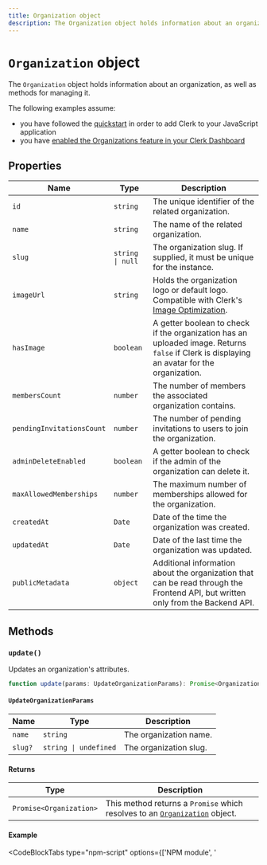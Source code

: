 ```yaml
---
title: Organization object
description: The Organization object holds information about an organization, as well as methods for managing it.
---
```


# `Organization` object

The `Organization` object holds information about an organization, as well as methods for managing it.

The following examples assume:

- you have followed the [quickstart](/docs/quickstarts/javascript) in order to add Clerk to your JavaScript application
- you have [enabled the Organizations feature in your Clerk Dashboard](/docs/organizations/overview#enable-organizations-in-your-application)

## Properties

| Name | Type | Description |
| - | - | - |
| `id` | `string` | The unique identifier of the related organization. |
| `name` | `string` | The name of the related organization. |
| `slug` | `string \| null` | The organization slug. If supplied, it must be unique for the instance. |
| `imageUrl` | `string` | Holds the organization logo or default logo. Compatible with Clerk's [Image Optimization](/docs/guides/image-optimization/imageurl-image-optimization). |
| `hasImage` | `boolean` | A getter boolean to check if the organization has an uploaded image. Returns `false` if Clerk is displaying an avatar for the organization. |
| `membersCount` | `number` | The number of members the associated organization contains. |
| `pendingInvitationsCount` | `number` | The number of pending invitations to users to join the organization. |
| `adminDeleteEnabled` | `boolean` | A getter boolean to check if the admin of the organization can delete it. |
| `maxAllowedMemberships` | `number` | The maximum number of memberships allowed for the organization. |
| `createdAt` | `Date` | Date of the time the organization was created. |
| `updatedAt` | `Date` | Date of the last time the organization was updated. |
| `publicMetadata` | `object` | Additional information about the organization that can be read through the Frontend API, but written only from the Backend API. |

## Methods

### `update()`

Updates an organization's attributes.

```typescript {{ prettier: false }}
function update(params: UpdateOrganizationParams): Promise<Organization>;
```

#### `UpdateOrganizationParams`

| Name | Type | Description |
| - | - | - |
| `name` | `string` | The organization name. |
| `slug?` | `string \| undefined` | The organization slug. |

#### Returns

| Type | Description |
| - | - |
| `Promise<Organization>` | This method returns a `Promise` which resolves to an [`Organization`](#organization) object. |

#### Example

<CodeBlockTabs type="npm-script" options={['NPM module', '<script>']}>
  ```js {{ prettier: false, filename: 'main.js', mark: [10] }}
  import { Clerk } from '@clerk/clerk-js';

  // Initialize Clerk with your Clerk publishable key
  const clerk = new Clerk('{{pub_key}}');
  await clerk.load();

  if (clerk.user) {
    // Check for an active organization
    if (clerk.organization){
      await clerk.organization.update({ name: "New Name" })
      .then((res) => console.log(res))
      .catch((error) => console.log("An error occurred:", error.errors));
    } else {
      // If there is no active organization,
      // mount Clerk's <OrganizationSwitcher />
      // to allow the user to set an organization as active
      document.getElementById("app").innerHTML = `
        <h2>Select an organization to set it as active</h2>
        <div id="org-switcher"></div>
      `;

      const orgSwitcherDiv = document.getElementById("org-switcher");

      clerk.mountOrganizationSwitcher(orgSwitcherDiv);
    }
  } else {
    document.getElementById("app").innerHTML = `
      <div id="sign-in"></div>
    `;

    const signInDiv = document.getElementById("sign-in");

    clerk.mountSignIn(signInDiv);
  }
  ```

  ```html {{ prettier: false, filename: 'index.html', mark: [19] }}
    <div id="app"></div>

    <!-- Initialize Clerk with your
    Clerk Publishable key and Frontend API URL -->
    <script
      async
      crossorigin="anonymous"
      data-clerk-publishable-key="{{pub_key}}"
      src="https://{{fapi_url}}/npm/@clerk/clerk-js@latest/dist/clerk.browser.js"
      type="text/javascript"
    ></script>

    <script>
      window.addEventListener("load", async function () {
        await Clerk.load();
        if (Clerk.user) {
          // Check for an active organization
          if (Clerk.organization){
            await Clerk.organization.update({ name: "New Name" })
              .then((res) => console.log(res))
              .catch((error) => console.log("An error occurred:", error.errors));
          } else {
            // If there is no active organization,
            // mount Clerk's <OrganizationSwitcher />
            // to allow the user to set an organization as active
            document.getElementById("app").innerHTML = `
              <h2>Select an organization to set it as active</h2>
              <div id="org-switcher"></div>
            `;

            const orgSwitcherDiv = document.getElementById("org-switcher");

            Clerk.mountOrganizationSwitcher(orgSwitcherDiv);
          }
        } else {
          document.getElementById("app").innerHTML = `
            <div id="sign-in"></div>
          `;

          const signInDiv = document.getElementById("sign-in");

          Clerk.mountSignIn(signInDiv);
        }
      });
    </script>
  ```
</CodeBlockTabs>

### `destroy()`

Deletes the organization. Only administrators can delete an organization.

Deleting an organization will also delete all memberships and invitations. **This is not reversible.**

```typescript {{ prettier: false }}
function destroy(): Promise<void>;
```

#### Returns

| Type | Description |
| - | - |
| `Promise<void>` | This method returns a `Promise` which doesn't resolve to any value. |

#### Example

<CodeBlockTabs type="npm-script" options={['NPM module', '<script>']}>
  ```js {{ prettier: false, filename: 'main.js', mark: [10] }}
  import { Clerk } from '@clerk/clerk-js';

  // Initialize Clerk with your Clerk publishable key
  const clerk = new Clerk('{{pub_key}}');
  await clerk.load();

  if (clerk.user) {
    // Check for an active organization
    if (clerk.organization){
      await clerk.organization.destroy()
        .then((res) => console.log(res))
        .catch((error) => console.log("An error occurred:", error.errors));
    } else {
      // If there is no active organization,
      // mount Clerk's <OrganizationSwitcher />
      // to allow the user to set an organization as active
      document.getElementById("app").innerHTML = `
        <h2>Select an organization to set it as active</h2>
        <div id="org-switcher"></div>
      `;

      const orgSwitcherDiv = document.getElementById("org-switcher");

      clerk.mountOrganizationSwitcher(orgSwitcherDiv);
    }
  } else {
    document.getElementById("app").innerHTML = `
      <div id="sign-in"></div>
    `;

    const signInDiv = document.getElementById("sign-in");

    clerk.mountSignIn(signInDiv);
  }
  ```

  ```html {{ prettier: false, filename: 'index.html', mark: [19] }}
    <div id="app"></div>

    <!-- Initialize Clerk with your
    Clerk Publishable key and Frontend API URL -->
    <script
      async
      crossorigin="anonymous"
      data-clerk-publishable-key="{{pub_key}}"
      src="https://{{fapi_url}}/npm/@clerk/clerk-js@latest/dist/clerk.browser.js"
      type="text/javascript"
    ></script>

    <script>
      window.addEventListener("load", async function () {
        await Clerk.load();
        if (Clerk.user) {
          // Check for an active organization
          if (Clerk.organization){
            await Clerk.organization.destroy()
              .then((res) => console.log(res))
              .catch((error) => console.log("An error occurred:", error.errors));
          } else {
            // If there is no active organization,
            // mount Clerk's <OrganizationSwitcher />
            // to allow the user to set an organization as active
            document.getElementById("app").innerHTML = `
              <h2>Select an organization to set it as active</h2>
              <div id="org-switcher"></div>
            `;

            const orgSwitcherDiv = document.getElementById("org-switcher");

            Clerk.mountOrganizationSwitcher(orgSwitcherDiv);
          }
        } else {
          document.getElementById("app").innerHTML = `
            <div id="sign-in"></div>
          `;

          const signInDiv = document.getElementById("sign-in");

          Clerk.mountSignIn(signInDiv);
        }
      });
    </script>
  ```
</CodeBlockTabs>

### `setLogo()`

Sets or replaces an organization's logo. The logo must be an image and its size cannot exceed 10MB.

```typescript {{ prettier: false }}
function setLogo(params: SetOrganizationLogoParams): Promise<Organization>;
```

#### `SetOrganizationLogoParams`

| Name | Type | Description |
| - | - | - |
| `file` | `File \| Blob \| null` | An image file or blob which cannot exceed 10MB. Passing `null` will delete the organization's current logo. |

#### Returns

| Type | Description |
| - | - |
| `Promise<Organization>` | This method returns a `Promise` which resolves to an [`Organization`](#organization) object. |

#### Example

<Tabs type="npm-script" items={['NPM module', '<script>']}>
  <Tab>
    For the following example, your HTML file should look like this:

    ```html {{ prettier: false, filename: 'index.html' }}
    <!doctype html>
    <html lang="en">
      <head>
        <meta charset="UTF-8" />
        <link rel="icon" type="image/svg+xml" href="/vite.svg" />
        <meta name="viewport" content="width=device-width, initial-scale=1.0" />
        <title>Clerk + JavaScript App</title>
      </head>
      <body>
        <div id="app"></div>

        <input type="file" id="org-logo" />
        <button id="upload-logo">Upload Logo</button>

        <script type="module" src="/main.js"></script>
      </body>
    </html>
    ```

    And your JavaScript file should look like this:

    ```js {{ prettier: false, filename: 'main.js', mark: [14] }}
    import { Clerk } from '@clerk/clerk-js';

    // Initialize Clerk with your Clerk publishable key
    const clerk = new Clerk('{{pub_key}}');
    await clerk.load();

    if (clerk.user) {
      // Check for an active organization
      if (clerk.organization){
        // Update the organization's logo
        document.getElementById("upload-logo").addEventListener("click", () => {
          const orgLogo = document.getElementById("org-logo").files[0];

          clerk.organization.setLogo({ file: orgLogo })
            .then((res) => console.log(res))
            .catch((error) => console.log("An error occurred:", error.errors));
        });
      } else {
        // If there is no active organization,
        // mount Clerk's <OrganizationSwitcher />
        // to allow the user to set an organization as active
        document.getElementById("app").innerHTML = `
          <h2>Select an organization to set it as active</h2>
          <div id="org-switcher"></div>
        `;

        const orgSwitcherDiv = document.getElementById("org-switcher");

        clerk.mountOrganizationSwitcher(orgSwitcherDiv);
      }
    } else {
      document.getElementById("app").innerHTML = `
        <div id="sign-in"></div>
      `;

      const signInDiv = document.getElementById("sign-in");

      clerk.mountSignIn(signInDiv);
    }
    ```
  </Tab>

  <Tab>
    ```html {{ prettier: false, filename: 'index.html', mark: [27] }}
      <div id="app"></div>

      <input type="file" id="org-logo" />
      <button id="upload-logo">Upload Logo</button>

      <!-- Initialize Clerk with your
    Clerk Publishable key and Frontend API URL -->
    <script
      async
      crossorigin="anonymous"
      data-clerk-publishable-key="{{pub_key}}"
      src="https://{{fapi_url}}/npm/@clerk/clerk-js@latest/dist/clerk.browser.js"
      type="text/javascript"
    ></script>

      <script>
        window.addEventListener("load", async function () {
          await Clerk.load();

          if (Clerk.user) {
            // Check for an active organization
            if (Clerk.organization){
              // Update the organization's logo
              document.getElementById("upload-logo").addEventListener("click", () => {
                const orgLogo = document.getElementById("org-logo").files[0];

                Clerk.organization.setLogo({ file: orgLogo })
                  .then((res) => console.log(res))
                  .catch((error) => console.log("An error occurred:", error.errors));
              });
            } else {
              // If there is no active organization,
              // mount Clerk's <OrganizationSwitcher />
              // to allow the user to set an organization as active
              document.getElementById("app").innerHTML = `
                <h2>Select an organization to set it as active</h2>
                <div id="org-switcher"></div>
              `;

              const orgSwitcherDiv = document.getElementById("org-switcher");

              Clerk.mountOrganizationSwitcher(orgSwitcherDiv);
            }
          } else {
            document.getElementById("app").innerHTML = `
              <div id="sign-in"></div>
            `;

            const signInDiv = document.getElementById("sign-in");

            Clerk.mountSignIn(signInDiv);
          }
        });
      </script>
    ```
  </Tab>
</Tabs>

### `getRoles()`

Returns a paginated list of roles in the organization.

```typescript {{ prettier: false }}
function getRoles: (params?: GetRolesParams) => Promise<ClerkPaginatedResponse<RoleResource>>;
```

#### `GetRolesParams`

| Name | Type | Description |
| - | - | - |
| `initialPage?` | `number` | A number that can be used to skip the first n-1 pages. For example, if `initialPage` is set to 10, it is will skip the first 9 pages and will fetch the 10th page. |
| `pageSize?` | `number` | A number that indicates the maximum number of results that should be returned for a specific page. |

#### Returns

| Type | Description |
| - | - |
| `Promise<ClerkPaginatedResponse<RoleResource>>` | This method returns a `Promise` which resolves to a [`ClerkPaginatedResponse`](/docs/references/javascript/types/clerk-paginated-response) of [`RoleResource`](#role-resource) objects. |

#### `RoleResource`

An _experimental_ interface that includes information about a user's role.

| Name | Type | Description |
| - | - | - |
| `id` | `string` | The unique identifier of the role. |
| `key` | `string` | The unique key of the role. |
| `name` | `string` | The name of the role. |
| `description` | `string` | The description of the role. |
| `permissions` | <code>[PermissionResource](#permission-resource)\[]</code> | The permissions of the role. |
| `createdAt` | `string` | The date and time the role was created. |
| `updatedAt` | `string` | The date and time the role was last updated. |

#### `PermissionResource`

An _experimental_ interface that includes information about a user's permission.

| Name | Type | Description |
| - | - | - |
| `id` | `string` | The unique identifier of the role. |
| `key` | `string` | The unique key of the role. |
| `name` | `string` | The name of the role. |
| `type` | `'system' \| 'user'` | The type of the permission. |
| `createdAt` | `string` | The date and time the role was created. |
| `updatedAt` | `string` | The date and time the role was last updated. |

#### Example

<CodeBlockTabs type="npm-script" options={['NPM module', '<script>']}>
  ```js {{ prettier: false, filename: 'main.js', mark: [10] }}
  import { Clerk } from '@clerk/clerk-js';

  // Initialize Clerk with your Clerk publishable key
  const clerk = new Clerk('{{pub_key}}');
  await clerk.load();

  if (clerk.user) {
    // Check for an active organization
    if (clerk.organization) {
      await clerk.organization.getRoles()
        .then((res) => console.log(res))
        .catch((error) => console.log("An error occurred:", error.errors));
    }else {
      // If there is no active organization,
      // mount Clerk's <OrganizationSwitcher />
      // to allow the user to set an organization as active
      document.getElementById("app").innerHTML = `
        <h2>Select an organization to set it as active</h2>
        <div id="org-switcher"></div>
      `;

      const orgSwitcherDiv = document.getElementById("org-switcher");

      clerk.mountOrganizationSwitcher(orgSwitcherDiv);
    }
  } else {
    document.getElementById("app").innerHTML = `
      <div id="sign-in"></div>
    `;

    const signInDiv = document.getElementById("sign-in");

    clerk.mountSignIn(signInDiv);
  }
  ```

  ```html {{ prettier: false, filename: 'index.html', mark: [19] }}
    <div id="app"></div>

    <!-- Initialize Clerk with your
    Clerk Publishable key and Frontend API URL -->
    <script
      async
      crossorigin="anonymous"
      data-clerk-publishable-key="{{pub_key}}"
      src="https://{{fapi_url}}/npm/@clerk/clerk-js@latest/dist/clerk.browser.js"
      type="text/javascript"
    ></script>

    <script>
      window.addEventListener("load", async function () {
        await Clerk.load();
        if (Clerk.user) {
          // Check for an active organization
          if (Clerk.organization) {
            await Clerk.organization.getRoles()
              .then((res) => console.log(res))
              .catch((error) => console.log("An error occurred:", error.errors));
          } else {
            // If there is no active organization,
            // mount Clerk's <OrganizationSwitcher />
            // to allow the user to set an organization as active
            document.getElementById("app").innerHTML = `
              <h2>Select an organization to set it as active</h2>
              <div id="org-switcher"></div>
            `;

            const orgSwitcherDiv = document.getElementById("org-switcher");

            Clerk.mountOrganizationSwitcher(orgSwitcherDiv);
          }
        } else {
          document.getElementById("app").innerHTML = `
            <div id="sign-in"></div>
          `;

          const signInDiv = document.getElementById("sign-in");

          Clerk.mountSignIn(signInDiv);
        }
      });
    </script>
  ```
</CodeBlockTabs>

## Additional methods

In addition to the methods listed on this page, the `Organization` object also has the following methods:

### Members

- [`getMemberships()`](/docs/references/javascript/organization/members#get-memberships)
- [`addMember()`](/docs/references/javascript/organization/members#add-member)
- [`updateMember()`](/docs/references/javascript/organization/members#update-member)
- [`removeMember()`](/docs/references/javascript/organization/members#remove-member)

### Membership requests

- [`getMembershipRequests()`](/docs/references/javascript/organization/membership-request#get-membership-requests)

### Invitations

- [`getInvitations()`](/docs/references/javascript/organization/invitations#get-invitations)
- [`inviteMember()`](/docs/references/javascript/organization/invitations#invite-member)
- [`inviteMembers()`](/docs/references/javascript/organization/invitations#invite-members)

### Domains

- [`getDomains()`](/docs/references/javascript/organization/domains#get-domains)
- [`getDomain()`](/docs/references/javascript/organization/domains#get-domain)
- [`createDomain()`](/docs/references/javascript/organization/domains#create-domain)
